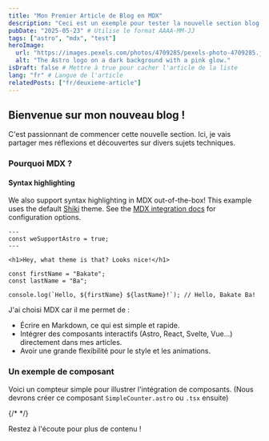 ```yaml
---
title: "Mon Premier Article de Blog en MDX"
description: "Ceci est un exemple pour tester la nouvelle section blog de mon portfolio."
pubDate: "2025-05-23" # Utilise le format AAAA-MM-JJ
tags: ["astro", "mdx", "test"]
heroImage:
  url: "https://images.pexels.com/photos/4709285/pexels-photo-4709285.jpeg?auto=compress&cs=tinysrgb&w=1260&h=750&dpr=1"
  alt: "The Astro logo on a dark background with a pink glow."
isDraft: false # Mettre à true pour cacher l'article de la liste
lang: "fr" # Langue de l'article
relatedPosts: ["fr/deuxieme-article"]
---
```


## Bienvenue sur mon nouveau blog !

C'est passionnant de commencer cette nouvelle section. Ici, je vais partager mes réflexions et découvertes sur divers sujets techniques.

### Pourquoi MDX ?

#### Syntax highlighting

We also support syntax highlighting in MDX out-of-the-box! This example uses the default [Shiki](https://shiki.style) theme. See the [MDX integration docs](https://docs.astro.build/en/guides/integrations-guide/mdx/#syntax-highlighting) for configuration options.

```astro
---
const weSupportAstro = true;
---

<h1>Hey, what theme is that? Looks nice!</h1>
```

```tsx
const firstName = "Bakate";
const lastName = "Ba";

console.log(`Hello, ${firstName} ${lastName}!`); // Hello, Bakate Ba!
```

J'ai choisi MDX car il me permet de :

- Écrire en Markdown, ce qui est simple et rapide.
- Intégrer des composants interactifs (Astro, React, Svelte, Vue...) directement dans mes articles.
- Avoir une grande flexibilité pour le style et les animations.

### Un exemple de composant

Voici un compteur simple pour illustrer l'intégration de composants.
(Nous devrons créer ce composant `SimpleCounter.astro` ou `.tsx` ensuite)

{/* <SimpleCounter client:load /> */}

Restez à l'écoute pour plus de contenu !

